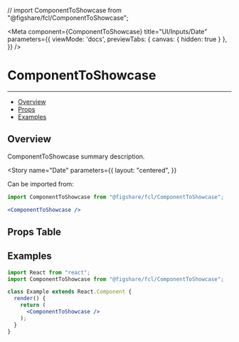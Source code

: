 // import ComponentToShowcase from "@figshare/fcl/ComponentToShowcase";

<Meta 
  component={ComponentToShowcase} 
  title="UI/Inputs/Date" 
  parameters={{
    viewMode: 'docs',
    previewTabs: { 
      canvas: { hidden: true } 
     },
  }}
/>

# ComponentToShowcase
---

- [Overview](#overview)
- [Props](#props-table)
- [Examples](#examples)

## Overview

ComponentToShowcase summary description.

<Story
  name="Date"
  parameters={{
    layout: "centered",
  }}
>
  <ComponentToShowcase />
</Story>

Can be imported from:

```jsx
import ComponentToShowcase from "@figshare/fcl/ComponentToShowcase";

<ComponentToShowcase />
```

## Props Table
<ArgsTable of={ComponentToShowcase} />

## Examples
<Canvas>
  <div 
    style={{
      display: "flex",
      flexDirection: "column",
      alignItems: "flex-start",
      justifyContent: "flex-start",
      gap: "16px",
    }}
  >
    <ComponentToShowcase />
  </div>
</Canvas>

```jsx
import React from "react";
import ComponentToShowcase from "@figshare/fcl/ComponentToShowcase";

class Example extends React.Component {
  render() {
    return (
      <ComponentToShowcase />
    );
  }
}
```
